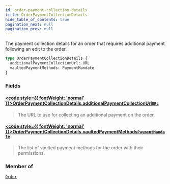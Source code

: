 ```yaml
---
id: order-payment-collection-details
title: OrderPaymentCollectionDetails
hide_table_of_contents: true
pagination_next: null
pagination_prev: null
---
```








The payment collection details for an order that requires additional payment following an edit to the order.

```graphql
type OrderPaymentCollectionDetails {
  additionalPaymentCollectionUrl: URL
  vaultedPaymentMethods: PaymentMandate
}
```


### Fields

#### [<code style={{ fontWeight: 'normal' }}>OrderPaymentCollectionDetails.<b>additionalPaymentCollectionUrl</b></code>](#)<Bullet />[`URL`](/scalars/url) <Badge class="secondary" text="scalar"/>
> The URL to use for collecting an additional payment on the order.
> 

#### [<code style={{ fontWeight: 'normal' }}>OrderPaymentCollectionDetails.<b>vaultedPaymentMethods</b></code>](#)<Bullet />[`PaymentMandate`](/objects/payment-mandate) <Badge class="secondary" text="object"/>
> The list of vaulted payment methods for the order with their permissions.
> 



### Member of

[`Order`](/objects/order)  <Badge class="secondary" text="object"/>



